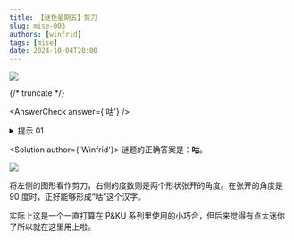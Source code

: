 ```yaml
---
title: 【谜色星期五】剪刀
slug: mise-003
authors: [winfrid]
tags: [mise]
date: 2024-10-04T20:00
---
```


![](./mise-003.assets/mise-003.webp)

{/* truncate */}

<AnswerCheck answer={'咕'} />

<details>
    <summary>提示 01</summary>

    把左侧看成一把剪刀，右侧的度数就是剪刀开合的角度。
</details>

<Solution author={'Winfrid'}>
谜题的正确答案是：**咕**。

![](./mise-003.assets/mise-003-sol.webp)

将左侧的图形看作剪刀，右侧的度数则是两个形状张开的角度。在张开的角度是 90 度时，正好能够形成“咕”这个汉字。

实际上这是一个一直打算在 P&KU 系列里使用的小巧合，但后来觉得有点太迷你了所以就在这里用上啦。
</Solution>
